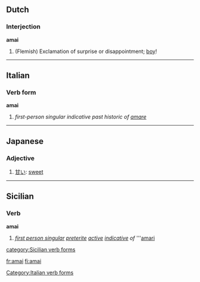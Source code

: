 ==Dutch==
===Interjection===
'''amai'''

# (Flemish) Exclamation of surprise or disappointment; [[boy]]!

----

==Italian==
===Verb form===
'''amai'''
# ''first-person singular indicative past historic of [[amare]]''
[[Category:Italian verb forms]]

----

==Japanese==
===Adjective===
{{ja-adj|r|decl=い|hira=あまい}}
# [[甘い]]: [[sweet]]

----

==Sicilian==
===Verb===
'''amai'''
# ''[[first person singular]] [[preterite]] [[active voice|active]] [[indicative mood|indicative]] of'' '''[[amari#Sicilian|amari]]

[[category:Sicilian verb forms]]

[[fr:amai]]
[[fi:amai]]